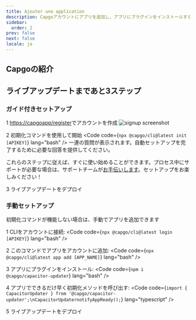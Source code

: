 ```yaml
---
title: Ajouter une application
description: Capgoアカウントにアプリを追加し、アプリにプラグインをインストールする
sidebar:
  order: 2
prev: false
next: false
locale: ja
---
```



## Capgoの紹介
<YouTube id="NzXXKoyhTIo" title="Capgo in 15 min" />

## ライブアップデートまであと3ステップ


### ガイド付きセットアップ

<Steps>

1 [https://capgoapp/register](https://capgoapp/register)でアカウントを作成
![signup screenshot](/signupwebp "signup screenshot")

2 初期化コマンドを使用して開始 <Code code={`npx @capgo/cli@latest init [APIKEY]`} lang="bash" /> 一連の質問が表示されます。自動セットアップを完了するために必要な回答を提供してください。<Aside type="tip">これらのステップに従えば、すぐに使い始めることができます。プロセス中にサポートが必要な場合は、サポートチームが[お手伝いします](mailto:support@capgoapp)。セットアップをお楽しみください！</Aside>

3 ライブアップデートをデプロイ <LinkCard href="/docs/getting-started/deploy/" title="ライブアップデートをデプロイ" description="アプリにライブアップデートをデプロイする方法を学ぶ" />

</Steps>

### 手動セットアップ

初期化コマンドが機能しない場合は、手動でアプリを追加できます

<Steps>

1 CLIをアカウントに接続: <Code code={`npx @capgo/cli@latest login [APIKEY]`} lang="bash" />

2 このコマンドでアプリをアカウントに追加: <Code code={`npx @capgo/cli@latest app add [APP_NAME]`} lang="bash" />

3 アプリにプラグインをインストール: <Code code={`npm i @capgo/capacitor-updater`} lang="bash" />

4 アプリでできるだけ早く初期化メソッドを呼び出す: <Code code={`import { CapacitorUpdater } from '@capgo/capacitor-updater';\nCapacitorUpdaternotifyAppReady();`} lang="typescript" />

5 ライブアップデートをデプロイ <LinkCard href="/docs/getting-started/deploy/" title="ライブアップデートをデプロイ" description="アプリにライブアップデートをデプロイする方法を学ぶ" />

</Steps>